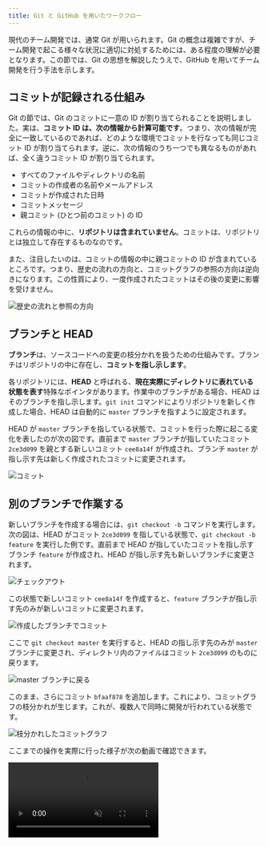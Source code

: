 ```yaml
---
title: Git と GitHub を用いたワークフロー
---
```



現代のチーム開発では、通常 Git が用いられます。Git の概念は複雑ですが、チーム開発で起こる様々な状況に適切に対処するためには、ある程度の理解が必要となります。この節では、Git の思想を解説したうえで、GitHub を用いてチーム開発を行う手法を示します。

## コミットが記録される仕組み

Git の節では、Git のコミットに一意の ID が割り当てられることを説明しました。実は、**コミット ID は、次の情報から計算可能です**。つまり、次の情報が完全に一致しているのであれば、どのような環境でコミットを行なっても同じコミット ID が割り当てられます。逆に、次の情報のうち一つでも異なるものがあれば、全く違うコミット ID が割り当てられます。

- すべてのファイルやディレクトリの名前
- コミットの作成者の名前やメールアドレス
- コミットが作成された日時
- コミットメッセージ
- 親コミット (ひとつ前のコミット) の ID

これらの情報の中に、**リポジトリは含まれていません**。コミットは、リポジトリとは独立して存在するものなのです。

また、注目したいのは、コミットの情報の中に親コミットの ID が含まれているところです。つまり、歴史の流れの方向と、コミットグラフの参照の方向は逆向きになります。この性質により、一度作成されたコミットはその後の変更に影響を受けません。

![歴史の流れと参照の方向](./commit-history.drawio.svg)

## ブランチと HEAD

**ブランチ**は、ソースコードへの変更の枝分かれを扱うための仕組みです。ブランチはリポジトリの中に存在し、**コミットを指し示します**。

各リポジトリには、**HEAD** と呼ばれる、**現在実際にディレクトリに表れている状態を表す**特殊なポインタがあります。作業中のブランチがある場合、HEAD はそのブランチを指し示します。`git init` コマンドによりリポジトリを新しく作成した場合、HEAD は自動的に `master` ブランチを指すように設定されます。

HEAD が `master` ブランチを指している状態で、コミットを行った際に起こる変化を表したのが次の図です。直前まで `master` ブランチが指していたコミット `2ce3d099` を親とする新しいコミット `cee8a14f` が作成され、ブランチ `master` が指し示す先は新しく作成されたコミットに変更されます。

![コミット](./commit.drawio.svg)

## 別のブランチで作業する

新しいブランチを作成する場合には、`git checkout -b` コマンドを実行します。次の図は、HEAD がコミット `2ce3d099` を指している状態で、`git checkout -b feature` を実行した例です。直前まで HEAD が指していたコミットを指し示すブランチ `feature` が作成され、HEAD が指し示す先も新しいブランチに変更されます。

![チェックアウト](./checkout.drawio.svg)

この状態で新しいコミット `cee8a14f` を作成すると、`feature` ブランチが指し示す先のみが新しいコミットに変更されます。

![作成したブランチでコミット](./commit-on-branch.drawio.svg)

ここで `git checkout master` を実行すると、HEAD の指し示す先のみが `master` ブランチに変更され、ディレクトリ内のファイルはコミット `2ce3d099` のものに戻ります。

![master ブランチに戻る](./re-checkout-master.drawio.svg)

このまま、さらにコミット `bfaaf878` を追加します。これにより、コミットグラフの枝分かれが生じます。これが、複数人で同時に開発が行われている状態です。

![枝分かれしたコミットグラフ](./branched-graph.drawio.svg)

ここまでの操作を実際に行った様子が次の動画で確認できます。

<video src={branchedGraphVideo} controls muted />

## 枝分かれしたブランチをマージする

`git merge` コマンドを用いると、現在のブランチに他のブランチの変更を取り込むことができます。次の例では、HEAD が `master` ブランチにある状態で、`git merge feature` を実行することで `feature` ブランチを `master` ブランチにマージしています。

![マージ](./merge.drawio.svg)

このマージを実行すると、`bfaaf878` と `cee8a14f` の 2 つの親を持つ**マージコミット** `d021150b` が生成され、2 つのブランチ両方で行われた変更を含むコミットとなります。マージコミットのコミットメッセージは自分で指定することもできますが、Git 側で用意してくれる標準のメッセージ (この例では `Merge branch 'feature'`) をそのまま用いても良いでしょう。

<video src={mergeVideo} controls muted autoPlay loop />

:::tip[Git 標準のエディタ]

コマンドラインからコミットを作成する際、`-m` オプションを指定しなかった場合、コミットメッセージを編集するためのエディタが起動します。このエディタは自分で設定することができますが、上の例では [nano](https://www.nano-editor.org/) が起動しており、この場合は `Ctrl + X` で終了します。

環境によっては [Vim](https://www.vim.org/) が起動する場合があります。この場合は、`:q` を入力して `Enter` を押下することにより終了できます。

<video src={editCommitMessageWithVim} controls muted autoPlay loop />

:::

## コンフリクト

`git merge` コマンドが実行されると、Git はまずコミットグラフ上の共通の祖先を探します。例えば、コミットグラフが次のような状態であるとき、Git は `master` ブランチと `feature` ブランチの共通の祖先であるコミット `2ce3d099` を起点とした変更を取得します。

```html title="共通の祖先 (2ce3d099)"
<li>吾輩は猫である</li>
<li>坊っちゃん</li>
```

<div className="row">
  <div className="col">
    <CodeBlock title="master (0d4cba5c)" language="html">{outdent`
      <li>吾輩は猫である</li>
      <li>坊っちゃん</li>
      <li>三四郎</li>
    `}</CodeBlock>
  </div>
  <div className="col">
    <CodeBlock title="feature (f08f242a)" language="html">{outdent`
      <li>吾輩は猫である</li>
      <li>坊っちゃん</li>
      <li>こころ</li>
    `}</CodeBlock>
  </div>
</div>

![コンフリクト](./conflict.drawio.svg)

この例の場合、共通の祖先に対して `master` は `<li>三四郎</li>` が、`feature` は `<li>こころ</li>` が**同じ場所に**追加されています。この状態で `git merge feature` を実行すると、Git は**コンフリクト**を報告し、マージを中断します。コンフリクトが発生したファイルには、Git により自動的に `<<<<<<<` や `=======`、`>>>>>>>` といったコンフリクトマーカーが挿入されます。

{/* 頭にインデントを入れておくことで Markdown ファイルのコンフリクトと認識させない */}

<CodeBlock language="html">{outdent`

  <li>吾輩は猫である</li>
  <li>坊っちゃん</li>
  <<<<<<< HEAD
  <li>三四郎</li>
  =======
  <li>こころ</li>
  >>>>>>> feature
`.trim()}</CodeBlock>

コンフリクトを解決するには、ファイルを編集してコンフリクトマーカーを削除する必要があります。全てのコンフリクトに対応できたら、コンフリクトしたファイルをステージし、`git merge --continue` コマンドを実行してマージを続行しましょう。

ここまでの操作を実際に行うと、次の動画のようになります。

<video src={conflictVideo} controls muted />

## リモートブランチ

Git と GitHub の節では、自分の PC に置かれたリポジトリ (ローカルリポジトリ) と GitHub 上のリポジトリ (リモートリポジトリ) を接続しました。`git push origin master` コマンドを行ったときの Git の動作を確認しておきましょう。

`git push origin master` コマンドは、ローカルリポジトリの `master` ブランチが指し示すコミットを、リモートリポジトリの `master` ブランチが指し示すコミットとして設定するためのコマンドです。次の図は、ローカルリポジトリの `master` ブランチがコミット `2ce3d099` を指している状態で、空のリモートリポジトリ `origin` に対して `git push origin master` を実行した際の様子を表しています。

![リモートブランチ](./remote-branch.drawio.svg)

この状態でコミットを行うと、ローカルリポジトリの `master` ブランチが、リモートリポジトリの `master` ブランチより 1 コミット分進んでいる状態になります。

![1 コミット進んだ状態](./one-commit-ahead.drawio.svg)

再び `git push origin master` を実行 (最初の push 時に `-u` オプションを指定した場合は `git push`) することで、作成したコミットをリモートリポジトリに反映させられます。

![再びプッシュする](./push-again.drawio.svg)

ここまでの操作を実際に行うと、次のようになります。

<video src={remoteBranchVideo} controls muted />

## 他の人が行った変更を取得する

自分以外がリモートリポジトリに対して変更を加えた場合、リモートリポジトリのブランチがローカルリポジトリのブランチより先のコミットを指している状態になります。`git pull` コマンドにより、ローカルリポジトリのブランチが指し示す先を、リモートリポジトリのブランチが指すコミットと一致させることができます。次の例では、`git pull origin master` により、ローカルリポジトリの `master` をリモートブランチ `master` の最新のコミットと一致させています。

![プル](./pull.drawio.svg)

<video src={pullVideo} controls muted />

## プルの際にマージが必要な場合

自分が最後に `git pull` をした後に他の人がリモートリポジトリにプッシュした状態で、自分が新しいコミットを作成すると、次の図のような状態になります。

![マージが必要](./remote-branch-merge-required.drawio.svg)

この状態で `git pull` を行うと、自動的にマージコミットが作成されます。

![自動的に作成されるマージコミット](./remote-branch-pull-and-merge.drawio.svg)

再び `git push origin master` を実行することにより、変更を正しくリモートブランチに反映できます。

![自動的に作成されるマージコミット](./remote-branch-merge-and-push-again.drawio.svg)

ここまでの操作を実際に行うと、次の動画のようになります。

<video src={pullAndMergeVideo} controls muted />

## プルリクエスト

GitHub などのサービスを用いて共同開発を行う場合、通常は `master` ブランチへのマージを Web 画面上で行い、**Git のコマンドで `master` ブランチを操作することはありません**。これにより、プログラムの変更が無秩序に行われることを防ぐことができます。GitHub では、**プルリクエスト**と呼ばれる機能により実現できます。

次の図のようなコミットグラフがある状態を考えてみましょう。`master` ブランチから `feature` ブランチを切り出し、作成したコミットをリモートリポジトリにプッシュした状態です。`feature` ブランチから `master` ブランチに対してプルリクエストを作成することで、`feature` ブランチで行った変更を他のユーザーに確認してもらうことができます。

![プルリクエスト](./pull-request.drawio.svg)

プルリクエストをマージすると、ローカルリポジトリで `git merge` コマンドを実行した場合と同様にマージコミットが作成されます。

![プルリクエストのマージ](./pull-request-merge.drawio.svg)

ローカルリポジトリで再び `master` ブランチをチェックアウトし、`git pull origin master` で `master` ブランチを GitHub 上の最新のコミットに合わせれば、開発を再開できます。

![マージされたプルリクエストをプルする](./pull-merged-pull-request.drawio.svg)

ここまでの操作を実際に行うと、次の通りになります。

<video src={pullRequestVideo} controls muted />

## プルリクエストでコンフリクトが発生した場合

プルリクエストでコンフリクトが発生した場合、ローカルではマージコミット作成前に修正をしていましたが、プルリクエストを用いた開発においては、`master` ブランチは直接操作できないため、代わりにプルリクエストを出した側のブランチを操作して `master` ブランチにマージ可能になるよう修正します。

次のコミットグラフを考えてみましょう。`master` ブランチが `2ce3d099` だった際に `feature` ブランチを切り出し、コミット `f08f242a` を作成しましたが、他のチームメンバーの開発の結果 GitHub 上の `master` ブランチが `0d4cba5c` に進み、`feature` ブランチから `master` ブランチへのプルリクエストがコンフリクトしている状態です。

![コンフリクトの発生したプルリクエスト](./pull-request-conflict.drawio.svg)

この状態を解消するために、**ローカルで最新の `master` ブランチを `feature` ブランチにマージします**。まずは `master` ブランチをチェックアウトし、最新の `master` への変更を `git pull origin master` によりローカルリポジトリに取り込んだうえで、再び `feature` ブランチに戻ります。

![master ブランチを最新にする](./pull-master-after-pull-request-conflict.drawio.svg)

ここで `git merge master` を実行し、コンフリクトを解決して `master` ブランチとのマージコミット `d6d38e90` を作成してプッシュします。これにより、`feature` ブランチは `master` ブランチにマージ可能となり、コンフリクトが解消されます。

![master ブランチを feature ブランチにマージ](./pull-request-conflict-resolved.drawio.svg)

通常通りプルリクエストをマージすれば完了です。同じように作成されたマージコミットをローカルに取り込むことができます。

![コンフリクトが解消されたプルリクエストをマージ](./merge-conflict-resolved-pull-request.drawio.svg)

ここまでの操作を実際に行った様子が次の動画になります。

<video src={resolvePullRequestConflictVideo} controls muted />

## 課題

1. 同一の GitHub リポジトリに対し、同じ行を変更するプルリクエストを 2 人で作成しましょう。
2. 片方をマージすると、もう片方のプルリクエストがコンフリクト状態になることを確認しましょう。
3. コンフリクトを解決しましょう。
4. マージされたプルリクエストで行われた変更をプルしましょう。
